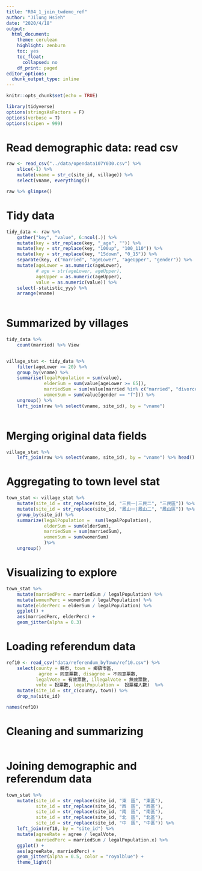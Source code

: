 ```yaml
---
title: "R04_1_join_twdemo_ref"
author: "Jilung Hsieh"
date: "2020/4/18"
output:
  html_document:
    theme: cerulean
    highlight: zenburn
    toc: yes
    toc_float:
      collapsed: no
    df_print: paged
editor_options:
  chunk_output_type: inline
---
```


```r
knitr::opts_chunk$set(echo = TRUE)
```

```r
library(tidyverse)
options(stringsAsFactors = F)
options(verbose = T)
options(scipen = 999)
```

# Read demographic data: read csv
```r
raw <- read_csv("../data/opendata107Y030.csv") %>%
    slice(-1) %>%
    mutate(vname = str_c(site_id, village)) %>%
    select(vname, everything())

raw %>% glimpse()
```

# Tidy data
```r
tidy_data <- raw %>%
    gather("key", "value", 6:ncol(.)) %>%
    mutate(key = str_replace(key, "_age", "")) %>%
    mutate(key = str_replace(key, "100up", "100_110")) %>%
    mutate(key = str_replace(key, "15down", "0_15")) %>%
    separate(key, c("married", "ageLower", "ageUpper", "gender")) %>%
    mutate(ageLower = as.numeric(ageLower),
           # age = str(ageLower, ageUpper), 
           ageUpper = as.numeric(ageUpper),
           value = as.numeric(value)) %>%
    select(-statistic_yyy) %>%
    arrange(vname)
    
```

# Summarized by villages

```r
tidy_data %>%
    count(married) %>% View


village_stat <- tidy_data %>%
    filter(ageLower >= 20) %>%
    group_by(vname) %>%
    summarise(legalPopulation = sum(value),
              elderSum = sum(value[ageLower >= 65]),
              marriedSum = sum(value[married %in% c("married", "divorced", "widowed")]),
              womenSum = sum(value[gender == "f"])) %>%
    ungroup() %>%
    left_join(raw %>% select(vname, site_id), by = "vname")
    
```


# Merging original data fields

```r
village_stat %>%
    left_join(raw %>% select(vname, site_id), by = "vname") %>% head()
```



# Aggregating to town level stat

```r
town_stat <- village_stat %>%
    mutate(site_id = str_replace(site_id, "三民一|三民二", "三民區")) %>%
    mutate(site_id = str_replace(site_id, "鳳山一|鳳山二", "鳳山區")) %>%
    group_by(site_id) %>%
    summarize(legalPopulation =  sum(legalPopulation),
              elderSum = sum(elderSum),
              marriedSum = sum(marriedSum),
              womenSum = sum(womenSum)
              )%>%
    ungroup()
```


# Visualizing to explore
```r
town_stat %>%
    mutate(marriedPerc = marriedSum / legalPopulation) %>%
    mutate(womenPerc = womenSum / legalPopulation) %>%
    mutate(elderPerc = elderSum / legalPopulation) %>% 
    ggplot() +
    aes(marriedPerc, elderPerc) + 
    geom_jitter(alpha = 0.3)
```




# Loading referendum data

```r
ref10 <- read_csv("data/referendum_byTown/ref10.csv") %>%
    select(county = 縣市, town = 鄉鎮市區,
            agree = 同意票數, disagree = 不同意票數,
           legalVote = 有效票數, illegalVote = 無效票數, 
           vote = 投票數, legalPopulation =  投票權人數)  %>%
    mutate(site_id = str_c(county, town)) %>%
    drop_na(site_id)

names(ref10)
```


# Cleaning and summarizing
```r

```


# Joining demographic and referendum data
```r
town_stat %>%
    mutate(site_id = str_replace(site_id, "東　區", "東區"),
           site_id = str_replace(site_id, "西　區", "西區"),
           site_id = str_replace(site_id, "南　區", "南區"),
           site_id = str_replace(site_id, "北　區", "北區"),
           site_id = str_replace(site_id, "中　區", "中區")) %>%
    left_join(ref10, by = "site_id") %>%
    mutate(agreeRate = agree / legalVote,
           marriedPerc = marriedSum / legalPopulation.x) %>%
    ggplot() + 
    aes(agreeRate, marriedPerc) + 
    geom_jitter(alpha = 0.5, color = "royalblue") + 
    theme_light()
```




